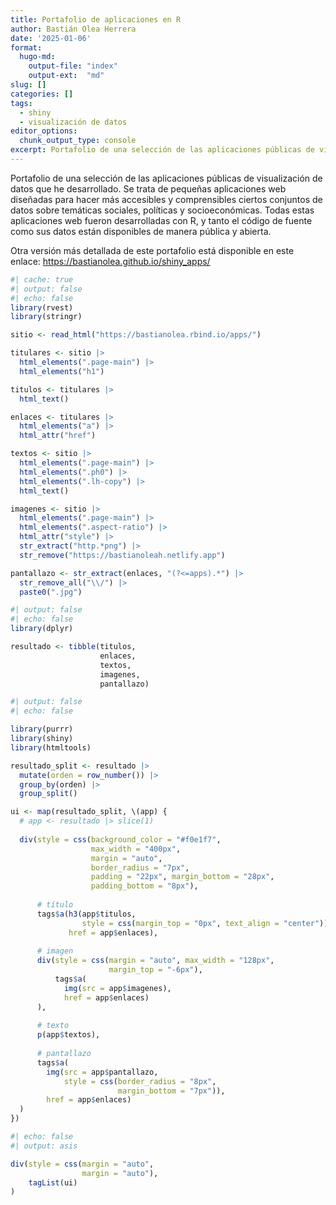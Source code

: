 ```yaml
---
title: Portafolio de aplicaciones en R
author: Bastián Olea Herrera
date: '2025-01-06'
format: 
  hugo-md:
    output-file: "index"
    output-ext:  "md"
slug: []
categories: []
tags:
  - shiny
  - visualización de datos
editor_options: 
  chunk_output_type: console
excerpt: Portafolio de una selección de las aplicaciones públicas de visualización de datos que he desarrollado. Se trata de pequeñas aplicaciones web diseñadas para hacer más accesibles y comprensibles ciertos conjuntos de datos sobre temáticas sociales, políticas y socioeconómicas. Todas estas aplicaciones web fueron desarrolladas con R, y tanto el código de fuente como sus datos están disponibles de manera pública y abierta.
---
```


Portafolio de una selección de las aplicaciones públicas de visualización de datos que he desarrollado. Se trata de pequeñas aplicaciones web diseñadas para hacer más accesibles y comprensibles ciertos conjuntos de datos sobre temáticas sociales, políticas y socioeconómicas. Todas estas aplicaciones web fueron desarrolladas con R, y tanto el código de fuente como sus datos están disponibles de manera pública y abierta.

Otra versión más detallada de este portafolio está disponible en este enlace: [https://bastianolea.github.io/shiny_apps/](https://bastianolea.github.io/shiny_apps/)

```r
#| cache: true
#| output: false
#| echo: false
library(rvest)
library(stringr)

sitio <- read_html("https://bastianolea.rbind.io/apps/")

titulares <- sitio |> 
  html_elements(".page-main") |> 
  html_elements("h1")

titulos <- titulares |> 
  html_text()

enlaces <- titulares |> 
  html_elements("a") |> 
  html_attr("href")

textos <- sitio |> 
  html_elements(".page-main") |> 
  html_elements(".ph0") |> 
  html_elements(".lh-copy") |> 
  html_text()

imagenes <- sitio |> 
  html_elements(".page-main") |> 
  html_elements(".aspect-ratio") |> 
  html_attr("style") |> 
  str_extract("http.*png") |> 
  str_remove("https://bastianoleah.netlify.app")

pantallazo <- str_extract(enlaces, "(?<=apps).*") |> 
  str_remove_all("\\/") |> 
  paste0(".jpg")
```

```r
#| output: false
#| echo: false
library(dplyr)

resultado <- tibble(titulos,
                    enlaces,
                    textos,
                    imagenes,
                    pantallazo)
```

```r
#| output: false
#| echo: false

library(purrr)
library(shiny)
library(htmltools)

resultado_split <- resultado |> 
  mutate(orden = row_number()) |> 
  group_by(orden) |> 
  group_split()

ui <- map(resultado_split, \(app) {
  # app <- resultado |> slice(1)
  
  div(style = css(background_color = "#f0e1f7", 
                  max_width = "400px",
                  margin = "auto",
                  border_radius = "7px",
                  padding = "22px", margin_bottom = "28px",
                  padding_bottom = "8px"),
      
      # título
      tags$a(h3(app$titulos, 
                style = css(margin_top = "0px", text_align = "center")),
             href = app$enlaces),
      
      # imagen
      div(style = css(margin = "auto", max_width = "128px",
                      margin_top = "-6px"),
          tags$a(
            img(src = app$imagenes),
            href = app$enlaces)
      ),
      
      # texto
      p(app$textos),
      
      # pantallazo
      tags$a(
        img(src = app$pantallazo,
            style = css(border_radius = "8px",
                        margin_bottom = "7px")),
        href = app$enlaces)
  )
})
```

```r
#| echo: false
#| output: asis

div(style = css(margin = "auto",
                margin = "auto"),
    tagList(ui)
)
```




